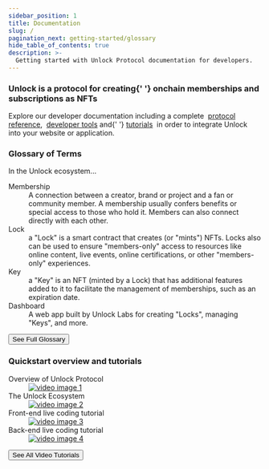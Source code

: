 ```yaml
---
sidebar_position: 1
title: Documentation
slug: /
pagination_next: getting-started/glossary
hide_table_of_contents: true
description: >-
  Getting started with Unlock Protocol documentation for developers.
---
```



<div className="container mx-auto px-4">
  <div className="flex flex-wrap -mx-4">
    <div className="w-full px-4">
      <h3>
        Unlock is a protocol for creating{' '}
        <strong>onchain memberships and subscriptions as NFTs</strong>
      </h3>
      <p>
        Explore our developer documentation including a complete&nbsp;
        <a href="/core-protocol/">protocol reference</a>,&nbsp;
        <a href="/tools/">developer tools</a> and{' '}
        <a href="/tutorials/">tutorials</a>
        &nbsp;in order to integrate Unlock into your website or application.
      </p>
    </div>
  </div>
  <div className="flex flex-wrap -mx-4">
    <div className="w-full md:w-1/2 px-4">
      <div className="mb-8">
        <Card
          title="Why Unlock?"
          description="Details about how Unlock is built and the specific use cases it enables."
          action={{
            title: 'Find Out',
            url: './getting-started/what-is-unlock/',
          }}
        />
      </div>
      <div className="mb-8">
        <Card
          title="Developer Tools"
          description="Get up and running with libraries, APIs and integration tools."
          action={{ title: 'Get Started', url: './tools/' }}
        />
      </div>
      <div className="mb-8">
        <Card
          title="Examples & Tutorials"
          description="Learn how to interact with the smart contracts or use our template repos."
          action={{ title: 'Show Me How', url: '../tutorials' }}
        />
      </div>
      <div className="mb-8">
        <Card
          title="New to web3?"
          description="Gain an understanding of key concepts unique to web3 but not specific to Unlock Protocol."
          action={{ title: 'Learn More', url: './getting-started/new-to-web3' }}
        />
      </div>
      <div className="mb-8">
        <div className="bg-white bg-opacity-80 rounded-2xl p-6">
          <div className="text-center mb-4">
            <h3 className="text-xl font-bold">Glossary of Terms</h3>
          </div>
          <div className="text-left text-sm">
            In the Unlock ecosystem...
            <dl>
              <dt className="font-bold pt-4">Membership</dt>
              <dd className="mx-5">
                A connection between a creator, brand or project and a fan or
                community member. A membership usually confers benefits or
                special access to those who hold it. Members can also connect
                directly with each other.
              </dd>
              <dt className="font-bold pt-4">Lock</dt>
              <dd className="mx-5">
                a "Lock" is a smart contract that creates (or "mints") NFTs.
                Locks also can be used to ensure "members-only" access to
                resources like online content, live events, online
                certifications, or other "members-only" experiences.
              </dd>
              <dt className="font-bold pt-4">Key</dt>
              <dd className="mx-5">
                a "Key" is an NFT (minted by a Lock) that has additional
                features added to it to facilitate the management of
                memberships, such as an expiration date.
              </dd>
              <dt className="font-bold pt-4">Dashboard</dt>
              <dd className="mx-5">
                A web app built by Unlock Labs for creating "Locks", managing
                "Keys", and more.
              </dd>
            </dl>
          </div>
          <div className="mt-4">
            <a href="/getting-started/glossary" className="block w-full">
              <Button className="w-full">See Full Glossary</Button>
            </a>
          </div>
        </div>
      </div>
    </div>
    <div className="w-full md:w-1/2 px-4">
      <div className="mb-8">
        <div className="bg-white bg-opacity-80 rounded-2xl p-6">
          <div className="text-center mb-4">
            <h3>Quickstart overview and tutorials </h3>
          </div>
          <div className="text-left text-sm">
            <dl>
              <dt className="font-bold pt-4">Overview of Unlock Protocol</dt>
              <dd>
                <a href="https://www.youtube.com/watch?v=ppYLt2GTeKA&t=1s">
                  <img
                    src="/img/tutorial/video-docs-1.png"
                    alt="video image 1"
                  />
                </a>
              </dd>
              <dt className="font-bold pt-4">The Unlock Ecosystem</dt>
              <dd>
                <a href="https://www.youtube.com/watch?v=ppYLt2GTeKA&t=1319s">
                  <img
                    src="/img/tutorial/video-docs-2.png"
                    alt="video image 2"
                  />
                </a>
              </dd>
              <dt className="font-bold pt-4">Front-end live coding tutorial</dt>
              <dd>
                <a href="https://www.youtube.com/watch?v=ppYLt2GTeKA&t=2000s">
                  <img
                    src="/img/tutorial/video-docs-3.png"
                    alt="video image 3"
                  />
                </a>
              </dd>
              <dt className="font-bold pt-4">Back-end live coding tutorial</dt>
              <dd>
                <a href="https://www.youtube.com/watch?v=ppYLt2GTeKA&t=2954s">
                  <img
                    src="/img/tutorial/video-docs-4.png"
                    alt="video image 4"
                  />
                </a>
              </dd>
            </dl>
          </div>
          <div style={{ marginTop: '0.5rem' }}>
            <a
              href="https://www.youtube.com/unlockprotocol"
              className="block w-full"
            >
              <Button className="w-full">See All Video Tutorials</Button>
            </a>
          </div>
        </div>
      </div>
    </div>
  </div>
</div>

